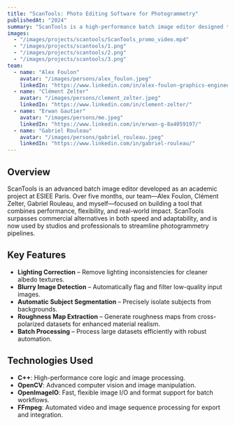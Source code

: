 ---
title: "ScanTools: Photo Editing Software for Photogrammetry"
publishedAt: "2024"
summary: "ScanTools is a high-performance batch image editor designed to automate pre-processing and deliver superior results for photogrammetry and 3D scanning workflows."
images:
  - "/images/projects/scantools/ScanTools_promo_video.mp4"
  - "/images/projects/scantools/1.png"
  - "/images/projects/scantools/2.png"
  - "/images/projects/scantools/3.png"
team:
  - name: "Alex Foulon"
    avatar: "/images/persons/alex_foulon.jpeg"
    linkedIn: "https://www.linkedin.com/in/alex-foulon-graphics-engineer/"
  - name: "Clément Zelter"
    avatar: "/images/persons/clement_zelter.jpeg"
    linkedIn: "https://www.linkedin.com/in/clement-zelter/"
  - name: "Erwan Gautier"
    avatar: "/images/persons/me.jpeg"
    linkedIn: "https://www.linkedin.com/in/erwan-g-8a4059197/"
  - name: "Gabriel Rouleau"
    avatar: "/images/persons/gabriel_rouleau.jpeg"
    linkedIn: "https://www.linkedin.com/in/gabriel-rouleau/"
---

## Overview

ScanTools is an advanced batch image editor developed as an academic project at ESIEE Paris. Over five months, our team—Alex Foulon, Clément Zelter, Gabriel Rouleau, and myself—focused on building a tool that combines performance, flexibility, and real-world impact. ScanTools surpasses commercial alternatives in both speed and adaptability, and is now used by studios and professionals to streamline photogrammetry pipelines.

## Key Features

- **Lighting Correction** – Remove lighting inconsistencies for cleaner albedo textures.
- **Blurry Image Detection** – Automatically flag and filter low-quality input images.
- **Automatic Subject Segmentation** – Precisely isolate subjects from backgrounds.
- **Roughness Map Extraction** – Generate roughness maps from cross-polarized datasets for enhanced material realism.
- **Batch Processing** – Process large datasets efficiently with robust automation.

## Technologies Used

- **C++**: High-performance core logic and image processing.
- **OpenCV**: Advanced computer vision and image manipulation.
- **OpenImageIO**: Fast, flexible image I/O and format support for batch workflows.
- **FFmpeg**: Automated video and image sequence processing for export and integration.
